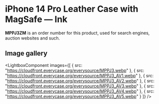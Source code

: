 
# iPhone 14 Pro Leather Case with MagSafe — Ink

<Callout type='info' emoji='👉🏻'>**MPPJ3ZM** is an order number for this product, used for search engines, auction websites and such.</Callout>

## Image gallery

<LightboxComponent
    images={[
      {
        src: "https://cloudfront.everycase.org/everysource/MPPJ3.webp"
      },
      {
        src: "https://cloudfront.everycase.org/everysource/MPPJ3_AV1.webp"
      },
      {
        src: "https://cloudfront.everycase.org/everysource/MPPJ3_AV2.webp"
      },
      {
        src: "https://cloudfront.everycase.org/everysource/MPPJ3_AV3.webp"
      },
      {
        src: "https://cloudfront.everycase.org/everysource/MPPJ3_AV4.webp"
      },
      {
        src: "https://cloudfront.everycase.org/everysource/MPPJ3_AV5.webp"
      }
    ]}
  />
